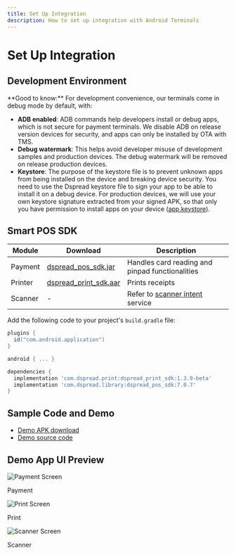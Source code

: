 ```yaml
---
title: Set Up Integration
description: How to set up integration with Android Terminals
---
```



# Set Up Integration

## Development Environment

<Callout type="warning">
  **Good to know:** For development convenience, our terminals come in debug mode by default, with:

  * **ADB enabled**: ADB commands help developers install or debug apps, which is not secure for payment terminals. We disable ADB on release version devices for security, and apps can only be installed by OTA with TMS.
  * **Debug watermark**: This helps avoid developer misuse of development samples and production devices. The debug watermark will be removed on release production devices.
  * **Keystore**: The purpose of the keystore file is to prevent unknown apps from being installed on the device and breaking device security. You need to use the Dspread keystore file to sign your app to be able to install it on a debug device. For production devices, we will use your own keystore signature extracted from your signed APK, so that only you have permission to install apps on your device ([app.keystore](https://github.com/DspreadOrg/android/blob/master/pos_android_studio_demo/pos_android_studio_app/app.keystore)).
</Callout>

## Smart POS SDK

| Module | Download | Description |
| ------ | -------- | ----------- |
| Payment | [dspread_pos_sdk.jar](https://github.com/DspreadOrg/android/releases) | Handles card reading and pinpad functionalities |
| Printer | [dspread_print_sdk.aar](https://github.com/DspreadOrg/android/releases) | Prints receipts |
| Scanner | - | Refer to [scanner intent](/android-terminals/scanner-qr-bar-code) service |

Add the following code to your project's `build.gradle` file:

```gradle
plugins {
  id("com.android.application")
}

android { ... }

dependencies {
  implementation 'com.dspread.print:dspread_print_sdk:1.3.9-beta'
  implementation 'com.dspread.library:dspread_pos_sdk:7.0.7'
}
```

## Sample Code and Demo

* [Demo APK download](https://github.com/DspreadOrg/android/releases)
* [Demo source code](https://github.com/DspreadOrg/android)

## Demo App UI Preview

<div style={{ display: 'flex', justifyContent: 'space-between', marginTop: '1rem', flexWrap: 'wrap', gap: '1rem' }}>
  <div style={{ flex: '1', minWidth: '200px', textAlign: 'center' }}>
    <picture>
      <source srcSet="https://raw.githubusercontent.com/DspreadOrg/docs/main/public/images/webp/payment.webp 1x" type="image/webp" />
      <img src="https://raw.githubusercontent.com/DspreadOrg/docs/main/public/images/payment.png" alt="Payment Screen" style={{ maxWidth: '100%', height: 'auto', borderRadius: '0.5rem' }} />
    </picture>
    <p>Payment</p>
  </div>
  <div style={{ flex: '1', minWidth: '200px', textAlign: 'center' }}>
    <picture>
      <source srcSet="https://raw.githubusercontent.com/DspreadOrg/docs/main/public/images/webp/print.webp 1x" type="image/webp" />
      <img src="https://raw.githubusercontent.com/DspreadOrg/docs/main/public/images/print.png" alt="Print Screen" style={{ maxWidth: '100%', height: 'auto', borderRadius: '0.5rem' }} />
    </picture>
    <p>Print</p>
  </div>
  <div style={{ flex: '1', minWidth: '200px', textAlign: 'center' }}>
    <picture>
      <source srcSet="https://raw.githubusercontent.com/DspreadOrg/docs/main/public/images/webp/scanner.webp 1x" type="image/webp" />
      <img src="https://raw.githubusercontent.com/DspreadOrg/docs/main/public/images/scanner.png" alt="Scanner Screen" style={{ maxWidth: '100%', height: 'auto', borderRadius: '0.5rem' }} />
    </picture>
    <p>Scanner</p>
  </div>
</div>
